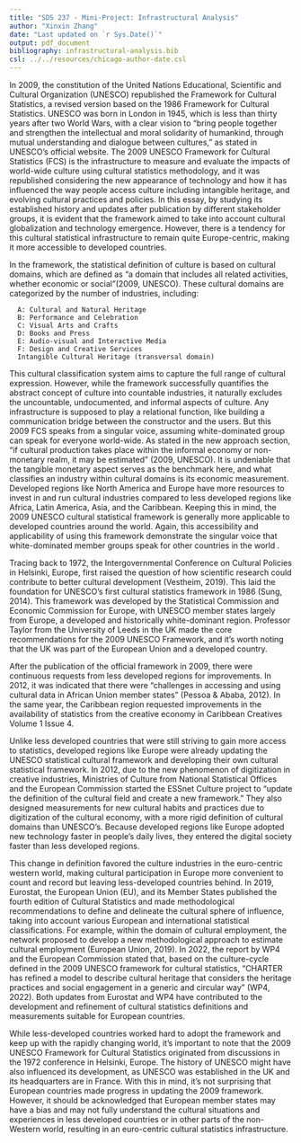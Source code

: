 ```yaml
---
title: "SDS 237 - Mini-Project: Infrastructural Analysis"
author: "Xinxin Zhang"
date: "Last updated on `r Sys.Date()`"
output: pdf_document
bibliography: infrastructural-analysis.bib
csl: ../../resources/chicago-author-date.csl
---
```


In 2009, the constitution of the United Nations Educational, Scientific and Cultural Organization (UNESCO) republished the Framework for Cultural Statistics, a revised version based on the 1986 Framework for Cultural Statistics. UNESCO was born in London in 1945, which is less than thirty years after two World Wars, with a clear vision to "bring people together and strengthen the intellectual and moral solidarity of humankind, through mutual understanding and dialogue between cultures," as stated in UNESCO's official website. The 2009 UNESCO Framework for Cultural Statistics (FCS) is the infrastructure to measure and evaluate the impacts of world-wide culture using cultural statistics methodology, and it was republished considering the new appearance of technology and how it has influenced the way people access culture including intangible heritage, and evolving cultural practices and policies. In this essay, by studying its established history and updates after publication by different stakeholder groups, it is evident that the framework aimed to take into account cultural globalization and technology emergence. However, there is a tendency for this cultural statistical infrastructure to remain quite Europe-centric, making it more accessible to developed countries.

In the framework, the statistical definition of culture is based on cultural domains, which are defined as "a domain that includes all related activities, whether economic or social"(2009, UNESCO). These cultural domains are categorized by the number of industries, including:

      A: Cultural and Natural Heritage
      B: Performance and Celebration
      C: Visual Arts and Crafts
      D: Books and Press
      E: Audio-visual and Interactive Media
      F: Design and Creative Services
      Intangible Cultural Heritage (transversal domain)

This cultural classification system aims to capture the full range of cultural expression. However, while the framework successfully quantifies the abstract concept of culture into countable industries, it naturally excludes the uncountable, undocumented, and informal aspects of culture. Any infrastructure is supposed to play a relational function, like building a communication bridge between the constructor and the users. But this 2009 FCS speaks from a singular voice, assuming white-dominated group can speak for everyone world-wide. As stated in the new approach section, "if cultural production takes place within the informal economy or non-monetary realm, it may be estimated" (2009, UNESCO). It is undeniable that the tangible monetary aspect serves as the benchmark here, and what classifies an industry within cultural domains is its economic measurement. Developed regions like North America and Europe have more resources to invest in and run cultural industries compared to less developed regions like Africa, Latin America, Asia, and the Caribbean. Keeping this in mind, the 2009 UNESCO cultural statistical framework is generally more applicable to developed countries around the world. Again, this accessibility and applicability of using this framework demonstrate the singular voice that white-dominated member groups speak for other countries in the world .

Tracing back to 1972, the Intergovernmental Conference on Cultural Policies in Helsinki, Europe, first raised the question of how scientific research could contribute to better cultural development (Vestheim, 2019). This laid the foundation for UNESCO's first cultural statistics framework in 1986 (Sung, 2014). This framework was developed by the Statistical Commission and Economic Commission for Europe, with UNESCO member states largely from Europe, a developed and historically white-dominant region. Professor Taylor from the University of Leeds in the UK made the core recommendations for the 2009 UNESCO Framework, and it's worth noting that the UK was part of the European Union and a developed country.

After the publication of the official framework in 2009, there were continuous requests from less developed regions for improvements. In 2012, it was indicated that there were "challenges in accessing and using cultural data in African Union member states" (Pessoa & Ababa, 2012). In the same year, the Caribbean region requested improvements in the availability of statistics from the creative economy in Caribbean Creatives Volume 1 Issue 4. 

Unlike less developed countries that were still striving to gain more access to statistics, developed regions like Europe were already updating the UNESCO statistical cultural framework and developing their own cultural statistical framework. In 2012, due to the new phenomenon of digitization in creative industries, Ministries of Culture from National Statistical Offices and the European Commission started the ESSnet Culture project to "update the definition of the cultural field and create a new framework." They also designed measurements for new cultural habits and practices due to digitization of the cultural economy, with a more rigid definition of cultural domains than UNESCO's. Because developed regions like Europe adopted new technology faster in people's daily lives, they entered the digital society faster than less developed regions. 

This change in definition favored the culture industries in the euro-centric western world, making cultural participation in Europe more convenient to count and record but leaving less-developed countries behind. In 2019, Eurostat, the European Union (EU), and its Member States published the fourth edition of Cultural Statistics and made methodological recommendations to define and delineate the cultural sphere of influence, taking into account various European and international statistical classifications. For example, within the domain of cultural employment, the network proposed to develop a new methodological approach to estimate cultural employment (European Union, 2019). In 2022, the report by WP4 and the European Commission stated that, based on the culture-cycle defined in the 2009 UNESCO framework for cultural statistics, "CHARTER has refined a model to describe cultural heritage that considers the heritage practices and social engagement in a generic and circular way" (WP4, 2022). Both updates from Eurostat and WP4 have contributed to the development and refinement of cultural statistics definitions and measurements suitable for European countries.

While less-developed countries worked hard to adopt the framework and keep up with the rapidly changing world, it's important to note that the 2009 UNESCO Framework for Cultural Statistics originated from discussions in the 1972 conference in Helsinki, Europe. The history of UNESCO might have also influenced its development, as UNESCO was established in the UK and its headquarters are in France. With this in mind, it's not surprising that European countries made progress in updating the 2009 framework. However, it should be acknowledged that European member states may have a bias and may not fully understand the cultural situations and experiences in less developed countries or in other parts of the non-Western world, resulting in an euro-centric cultural statistics infrastructure.

